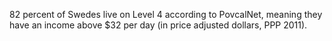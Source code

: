 
82 percent of Swedes live on Level 4 according to PovcalNet, meaning they have an income above $32 per day (in price adjusted dollars, PPP 2011).